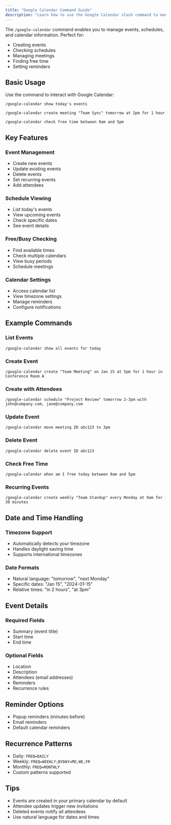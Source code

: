 ```yaml
---
title: "Google Calendar Command Guide"
description: "Learn how to use the Google Calendar slash command to manage events and schedules"
---
```


The `/google-calendar` command enables you to manage events, schedules, and calendar information. Perfect for:

- Creating events
- Checking schedules
- Managing meetings
- Finding free time
- Setting reminders

## Basic Usage

Use the command to interact with Google Calendar:

```
/google-calendar show today's events
```

```
/google-calendar create meeting "Team Sync" tomorrow at 2pm for 1 hour
```

```
/google-calendar check free time between 9am and 5pm
```

## Key Features

### Event Management
- Create new events
- Update existing events
- Delete events
- Set recurring events
- Add attendees

### Schedule Viewing
- List today's events
- View upcoming events
- Check specific dates
- See event details

### Free/Busy Checking
- Find available times
- Check multiple calendars
- View busy periods
- Schedule meetings

### Calendar Settings
- Access calendar list
- View timezone settings
- Manage reminders
- Configure notifications

## Example Commands

### List Events
```
/google-calendar show all events for today
```

### Create Event
```
/google-calendar create "Team Meeting" on Jan 15 at 5pm for 1 hour in Conference Room A
```

### Create with Attendees
```
/google-calendar schedule "Project Review" tomorrow 2-3pm with john@company.com, jane@company.com
```

### Update Event
```
/google-calendar move meeting ID abc123 to 3pm
```

### Delete Event
```
/google-calendar delete event ID abc123
```

### Check Free Time
```
/google-calendar when am I free today between 9am and 5pm
```

### Recurring Events
```
/google-calendar create weekly "Team Standup" every Monday at 9am for 30 minutes
```

## Date and Time Handling

### Timezone Support
- Automatically detects your timezone
- Handles daylight saving time
- Supports international timezones

### Date Formats
- Natural language: "tomorrow", "next Monday"
- Specific dates: "Jan 15", "2024-01-15"
- Relative times: "in 2 hours", "at 3pm"

## Event Details

### Required Fields
- Summary (event title)
- Start time
- End time

### Optional Fields
- Location
- Description
- Attendees (email addresses)
- Reminders
- Recurrence rules

## Reminder Options

- Popup reminders (minutes before)
- Email reminders
- Default calendar reminders

## Recurrence Patterns

- Daily: `FREQ=DAILY`
- Weekly: `FREQ=WEEKLY;BYDAY=MO,WE,FR`
- Monthly: `FREQ=MONTHLY`
- Custom patterns supported

## Tips
- Events are created in your primary calendar by default
- Attendee updates trigger new invitations
- Deleted events notify all attendees
- Use natural language for dates and times 